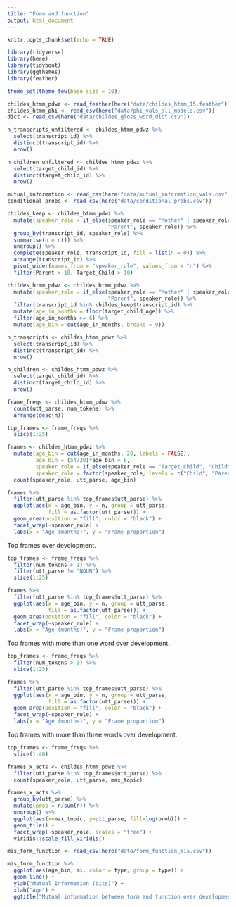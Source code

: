 ```yaml
---
title: "Form and function"
output: html_document
---
```


```r
knitr::opts_chunk$set(echo = TRUE)

library(tidyverse)
library(here)
library(tidyboot)
library(ggthemes)
library(feather)

theme_set(theme_few(base_size = 10))
```

```r
childes_htmm_pdwz <- read_feather(here("data/childes_htmm_15.feather")) 
childes_htmm_phi <- read_csv(here("data/phi_vals_all_models.csv"))
dict <- read_csv(here("data/childes_gloss_word_dict.csv"))

n_transcripts_unfiltered <- childes_htmm_pdwz %>%
  select(transcript_id) %>%
  distinct(transcript_id) %>%
  nrow()

n_children_unfiltered <- childes_htmm_pdwz %>%
  select(target_child_id) %>%
  distinct(target_child_id) %>%
  nrow()

mutual_information <- read_csv(here("data/mutual_information_vals.csv"))
conditional_probs <- read_csv(here("data/conditional_probs.csv"))

childes_keep <- childes_htmm_pdwz %>%
  mutate(speaker_role = if_else(speaker_role == "Mother" | speaker_role == "Father",
                                "Parent", speaker_role)) %>%
  group_by(transcript_id, speaker_role) %>%
  summarise(n = n()) %>%
  ungroup() %>%
  complete(speaker_role, transcript_id, fill = list(n = 0)) %>%
  arrange(transcript_id) %>%
  pivot_wider(names_from = "speaker_role", values_from = "n") %>%
  filter(Parent > 10, Target_Child > 10)

childes_htmm_pdwz <- childes_htmm_pdwz %>%
  mutate(speaker_role = if_else(speaker_role == "Mother" | speaker_role == "Father",
                                "Parent", speaker_role)) %>%
  filter(transcript_id %in% childes_keep$transcript_id) %>%
  mutate(age_in_months = floor(target_child_age)) %>%
  filter(age_in_months >= 6) %>%
  mutate(age_bin = cut(age_in_months, breaks = 9))

n_transcripts <- childes_htmm_pdwz %>%
  select(transcript_id) %>%
  distinct(transcript_id) %>%
  nrow()

n_children <- childes_htmm_pdwz %>%
  select(target_child_id) %>%
  distinct(target_child_id) %>%
  nrow()
```

```r
frame_freqs <- childes_htmm_pdwz %>%
  count(utt_parse, num_tokens) %>%
  arrange(desc(n))

top_frames <- frame_freqs %>%
  slice(1:25) 

frames <- childes_htmm_pdwz %>%
  mutate(age_bin = cut(age_in_months, 20, labels = FALSE),
         age_bin = (54/20)*age_bin + 6,
         speaker_role = if_else(speaker_role == "Target_Child", "Child", "Parent"),
         speaker_role = factor(speaker_role, levels = c("Child", "Parent"))) %>%
  count(speaker_role, utt_parse, age_bin)

frames %>%
  filter(utt_parse %in% top_frames$utt_parse) %>%
  ggplot(aes(x = age_bin, y = n, group = utt_parse, 
             fill = as.factor(utt_parse))) +
  geom_area(position = "fill", color = "black") +
  facet_wrap(~speaker_role) +
  labs(x = "Age (months)", y = "Frame proportion")
```

Top frames over development.

```r
top_frames <- frame_freqs %>%
  filter(num_tokens > 1) %>%
  filter(utt_parse != "NOUN") %>%
  slice(1:25) 

frames %>%
  filter(utt_parse %in% top_frames$utt_parse) %>%
  ggplot(aes(x = age_bin, y = n, group = utt_parse, 
             fill = as.factor(utt_parse))) +
  geom_area(position = "fill", color = "black") +
  facet_wrap(~speaker_role) +
  labs(x = "Age (months)", y = "Frame proportion")
```

Top frames with more than one word over development.

```r
top_frames <- frame_freqs %>%
  filter(num_tokens > 3) %>%
  slice(1:25) 

frames %>%
  filter(utt_parse %in% top_frames$utt_parse) %>%
  ggplot(aes(x = age_bin, y = n, group = utt_parse, 
             fill = as.factor(utt_parse))) +
  geom_area(position = "fill", color = "black") +
  facet_wrap(~speaker_role) +
  labs(x = "Age (months)", y = "Frame proportion")
```

Top frames with more than three words over development.

```r

top_frames <- frame_freqs %>%
  slice(1:40)

frames_x_acts <- childes_htmm_pdwz %>%
  filter(utt_parse %in% top_frames$utt_parse) %>%
  count(speaker_role, utt_parse, max_topic)

frames_x_acts %>%
  group_by(utt_parse) %>%
  mutate(prob = n/sum(n)) %>%
  ungroup() %>% 
  ggplot(aes(x=max_topic, y=utt_parse, fill=log(prob))) + 
  geom_tile() +
  facet_wrap(~speaker_role, scales = "free") +
  viridis::scale_fill_viridis()

```

```r
mis_form_function <- read_csv(here("data/form_function_mis.csv"))

mis_form_function %>%
  ggplot(aes(age_bin, mi, color = type, group = type)) +
  geom_line() +
  ylab("Mutual Information (bits)") +
  xlab("Age") +
  ggtitle("Mutual information between form and function over development")

```